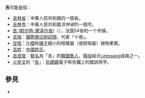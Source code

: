'''吉'''可能是指：{{wiktionary|吉}}
*[[吉林省|吉林省]]：中華人民共和國的一個省。
*[[吉林市|吉林市]]：中華人民共和國''吉林省''的一個市。
*[[吉_(默尔特-摩泽尔省)|吉 (默尔特-摩泽尔省)]]（{{lang-fr|Gye}}），法国54省的一个市镇。
*[[吉咖|吉咖]]：[[國際單位制詞頭|國際單位制詞頭]]，代表「十億」。
*[[甘桔|甘桔]]：比[[橙|橙]]和[[橘子|橘子]]細小的柑橘屬（或柑桔屬）植物果實。
*[[吉姓|吉姓]]：[[中國|中國]][[姓氏|姓氏]]。
*[[吉成俊|吉成俊]]：[[藝名|藝名]]為「吉」的[[韓國|韓國]][[藝人|藝人]]，[[嘻哈|嘻哈]]組合[[Leessang|Leessang]]成員之一。
*[[火星文|火星文]]的「[[訴訟|告]]」：[[批踢踢|批踢踢]]電子佈告欄上的錯誤用字。

== 參見 ==
* {{Lookfrom}}

{{消歧义|J|Cat=一字消歧义}}